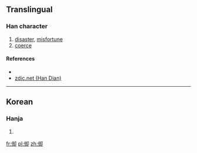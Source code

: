 ==Translingual==

===Han character===
{{Han char|rn=9|rad=人|as=07|sn=9|four=|canj=OGIL|ids=⿰亻刧}}

# [[disaster]], [[misfortune]]
# [[coerce]]

====References====
* {{Han ref|kx=0106.041|dkj=|dj=|hdz=10156.141|uh=3462|ud=13410|bh=|bd=}}
*[http://www.zdic.net/zd/zi2/ZdicE3Zdic91ZdicA2.htm zdic.net (Han Dian)]

----

==Korean==

===Hanja===
{{ko-hanja|hangeul=각|rv=gak|mr=kak|y=kak}}

# {{defn|lang=ko|sort=人07}}

[[fr:㑢]]
[[pl:㑢]]
[[zh:㑢]]
